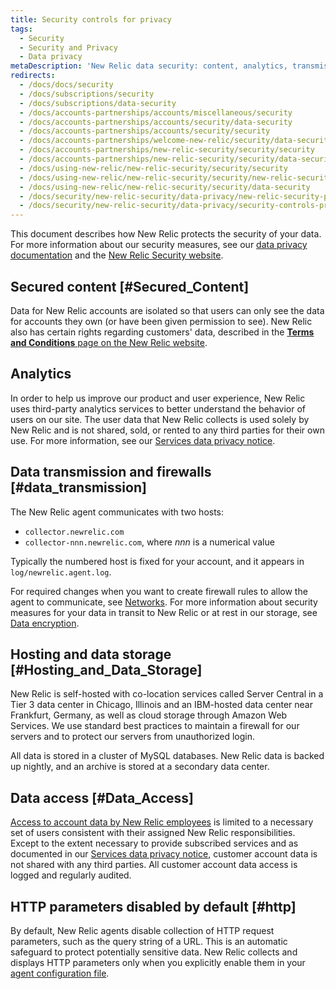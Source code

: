 ```yaml
---
title: Security controls for privacy
tags:
  - Security
  - Security and Privacy
  - Data privacy
metaDescription: 'New Relic data security: content, analytics, transmission, hosting and storage, data access, etc. For complete details, see https://newrelic.com/security'
redirects:
  - /docs/docs/security
  - /docs/subscriptions/security
  - /docs/subscriptions/data-security
  - /docs/accounts-partnerships/accounts/miscellaneous/security
  - /docs/accounts-partnerships/accounts/security/data-security
  - /docs/accounts-partnerships/accounts/security/security
  - /docs/accounts-partnerships/welcome-new-relic/security/data-security
  - /docs/accounts-partnerships/new-relic-security/security/security
  - /docs/accounts-partnerships/new-relic-security/security/data-security
  - /docs/using-new-relic/new-relic-security/security/security
  - /docs/using-new-relic/new-relic-security/security/new-relic-security-protecting-your-data-content
  - /docs/using-new-relic/new-relic-security/security/data-security
  - /docs/security/new-relic-security/data-privacy/new-relic-security-protecting-your-data-content
  - /docs/security/new-relic-security/data-privacy/security-controls-privacy
---
```


This document describes how New Relic protects the security of your data. For more information about our security measures, see our [data privacy documentation](/docs/security/new-relic-security/data-privacy/data-privacy-new-relic) and the [New Relic Security website](https://newrelic.com/security).

## Secured content [#Secured_Content]

Data for New Relic accounts are isolated so that users can only see the data for accounts they own (or have been given permission to see). New Relic also has certain rights regarding customers' data, described in the [**Terms and Conditions** page on the New Relic website](https://newrelic.com/termsandconditions/terms).

## Analytics

In order to help us improve our product and user experience, New Relic uses third-party analytics services to better understand the behavior of users on our site. The user data that New Relic collects is used solely by New Relic and is not shared, sold, or rented to any third parties for their own use. For more information, see our [Services data privacy notice](https://newrelic.com/termsandconditions/services-notices).

## Data transmission and firewalls [#data_transmission]

The New Relic agent communicates with two hosts:

* `collector.newrelic.com`
* `collector-nnn.newrelic.com`, where <var>nnn</var> is a numerical value

Typically the numbered host is fixed for your account, and it appears in `log/newrelic.agent.log`.

For required changes when you want to create firewall rules to allow the agent to communicate, see [Networks](/docs/using-new-relic/cross-product-functions/install-configure/networks). For more information about security measures for your data in transit to New Relic or at rest in our storage, see [Data encryption](/docs/security/new-relic-security/compliance/data-encryption).

## Hosting and data storage [#Hosting_and_Data_Storage]

New Relic is self-hosted with co-location services called Server Central in a Tier 3 data center in Chicago, Illinois and an IBM-hosted data center near Frankfurt, Germany, as well as cloud storage through Amazon Web Services. We use standard best practices to maintain a firewall for our servers and to protect our servers from unauthorized login.

All data is stored in a cluster of MySQL databases. New Relic data is backed up nightly, and an archive is stored at a secondary data center.

## Data access [#Data_Access]

[Access to account data by New Relic employees](/docs/security/new-relic-security/data-privacy/data-privacy-new-relic#security) is limited to a necessary set of users consistent with their assigned New Relic responsibilities. Except to the extent necessary to provide subscribed services and as documented in our [Services data privacy notice](https://newrelic.com/termsandconditions/services-notices), customer account data is not shared with any third parties. All customer account data access is logged and regularly audited.

## HTTP parameters disabled by default [#http]

By default, New Relic agents disable collection of HTTP request parameters, such as the query string of a URL. This is an automatic safeguard to protect potentially sensitive data. New Relic collects and displays HTTP parameters only when you explicitly enable them in your [agent configuration file](/docs/using-new-relic/cross-product-functions/install-configure/configure-agent).
